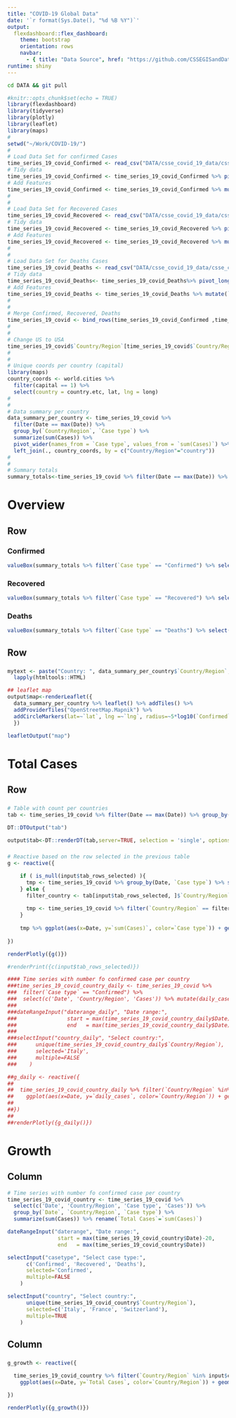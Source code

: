 ```yaml
---
title: "COVID-19 Global Data"
date: '`r format(Sys.Date(), "%d %B %Y")`'
output: 
  flexdashboard::flex_dashboard:
    theme: bootstrap
    orientation: rows
    navbar:
      - { title: "Data Source", href: "https://github.com/CSSEGISandData/COVID-19", icon: "fa-github", align: right }
runtime: shiny
---
```


```bash
cd DATA && git pull
```

```r
#knitr::opts_chunk$set(echo = TRUE)
library(flexdashboard)
library(tidyverse)
library(plotly)
library(leaflet)
library(maps)
#
setwd("~/Work/COVID-19/")
#
# Load Data Set for confirmed Cases
time_series_19_covid_Confirmed <- read_csv("DATA/csse_covid_19_data/csse_covid_19_time_series/time_series_19-covid-Confirmed.csv")
# Tidy data
time_series_19_covid_Confirmed <- time_series_19_covid_Confirmed %>% pivot_longer(cols=c(-`Province/State`, -`Country/Region`, -Lat, -Long), names_to="Date", values_to="Cases" )
# Add Features
time_series_19_covid_Confirmed <- time_series_19_covid_Confirmed %>% mutate(`Case type`= "Confirmed")
#
#
# Load Data Set for Recovered Cases
time_series_19_covid_Recovered <- read_csv("DATA/csse_covid_19_data/csse_covid_19_time_series/time_series_19-covid-Recovered.csv")
# Tidy data
time_series_19_covid_Recovered <- time_series_19_covid_Recovered %>% pivot_longer(cols=c(-`Province/State`, -`Country/Region`, -Lat, -Long), names_to="Date", values_to="Cases" )
# Add Features
time_series_19_covid_Recovered <- time_series_19_covid_Recovered %>% mutate(`Case type` = "Recovered")
#
#
# Load Data Set for Deaths Cases
time_series_19_covid_Deaths <- read_csv("DATA/csse_covid_19_data/csse_covid_19_time_series/time_series_19-covid-Deaths.csv")
# Tidy data
time_series_19_covid_Deaths<- time_series_19_covid_Deaths%>% pivot_longer(cols=c(-`Province/State`, -`Country/Region`, -Lat, -Long), names_to="Date", values_to="Cases" )
# Add Features
time_series_19_covid_Deaths <- time_series_19_covid_Deaths %>% mutate(`Case type` = "Deaths")
#
#
# Merge Confirmed, Recovered, Deaths
time_series_19_covid <- bind_rows(time_series_19_covid_Confirmed ,time_series_19_covid_Recovered, time_series_19_covid_Deaths ) %>% mutate(Date = as.Date(Date, format = '%m/%d/%y'))
#
#
# Change US to USA
time_series_19_covid$`Country/Region`[time_series_19_covid$`Country/Region` == 'US'] <- "USA"
#
#
# Unique coords per country (capital)
library(maps)
country_coords <- world.cities %>% 
  filter(capital == 1) %>%
  select(country = country.etc, lat, lng = long)
#
#
# Data summary per country
data_summary_per_country <- time_series_19_covid %>% 
  filter(Date == max(Date)) %>% 
  group_by(`Country/Region`, `Case type`) %>% 
  summarize(sum(Cases)) %>% 
  pivot_wider(names_from = `Case type`, values_from = `sum(Cases)`) %>%
  left_join(., country_coords, by = c("Country/Region"="country"))
#
#
# Summary totals
summary_totals<-time_series_19_covid %>% filter(Date == max(Date)) %>% group_by(`Case type`) %>% summarize(sum(Cases))

```

Overview
=====================================  

Row
-------------------------------------

### Confirmed
```r
valueBox(summary_totals %>% filter(`Case type` == "Confirmed") %>% select(`sum(Cases)`), icon = "fa-stethoscope", color="#f39c12")
```

### Recovered
```r
valueBox(summary_totals %>% filter(`Case type` == "Recovered") %>% select(`sum(Cases)`), icon = "fa-smile", color=" #27ae60 ")
```

### Deaths
```r
valueBox(summary_totals %>% filter(`Case type` == "Deaths") %>% select(`sum(Cases)`), icon = "fa-sad-tear", color='red')
```

Row
-------------------------------------

###
```r
mytext <- paste("Country: ", data_summary_per_country$`Country/Region`, "<br/>", "Confirmed: ", data_summary_per_country$`Confirmed`, "<br/>", "Recovered: ", data_summary_per_country$`Recovered`, "<br/>", "Deaths: ", data_summary_per_country$`Deaths`, sep="") %>%
  lapply(htmltools::HTML)

## leaflet map
output$map<-renderLeaflet({ 
  data_summary_per_country %>% leaflet() %>% addTiles() %>% 
  addProviderTiles("OpenStreetMap.Mapnik") %>%
  addCircleMarkers(lat=~`lat`, lng =~`lng`, radius=~5*log10(`Confirmed`), layerId = ~unique(`Country/Region`), stroke=FALSE, label = mytext)
  })

leafletOutput("map")

```

Total Cases
=====================================  

Row
-------------------------------------

###

```r
# Table with count per countries
tab <- time_series_19_covid %>% filter(Date == max(Date)) %>% group_by(`Country/Region`, `Case type`) %>% summarize(sum(Cases)) %>% pivot_wider(names_from = `Case type`, values_from = `sum(Cases)`) %>% arrange(desc(`Confirmed`))

DT::DTOutput("tab")

output$tab<-DT::renderDT(tab,server=TRUE, selection = 'single', options = list(pageLength = 15, lengthMenu = c(15)))
```

###

```r
# Reactive based on the row selected in the previous table
g <- reactive({

    if ( is_null(input$tab_rows_selected) ){
      tmp <- time_series_19_covid %>% group_by(Date, `Case type`) %>% summarise(sum(Cases)) 
    } else {
      filter_country <- tab[input$tab_rows_selected, ]$`Country/Region`
      
      tmp <- time_series_19_covid %>% filter(`Country/Region` == filter_country) %>% group_by(Date, `Case type`) %>% summarise(sum(Cases))
    }
  
    tmp %>% ggplot(aes(x=Date, y=`sum(Cases)`, color=`Case type`)) + geom_line() + geom_point(size=2) + ylab("") + scale_color_manual(values=c("#f39c12", "red", "#52be80")) + theme(legend.title = element_blank(), legend.position = "none") + facet_grid(rows = vars(`Case type`), scales='free_y')
    
})

renderPlotly({g()})

#renderPrint({c(input$tab_rows_selected)})

```

```r

#### Time series with number fo confirmed case per country
###time_series_19_covid_country_daily <- time_series_19_covid %>% 
###  filter(`Case type` == "Confirmed") %>% 
###  select(c('Date', 'Country/Region', 'Cases')) %>% mutate(daily_cases = ###`Cases` - lag(`Cases`, default = 0))
###
###dateRangeInput("daterange_daily", "Date range:",
###                start = max(time_series_19_covid_country_daily$Date)-20,
###                end   = max(time_series_19_covid_country_daily$Date))
###
###selectInput("country_daily", "Select country:",
###      unique(time_series_19_covid_country_daily$`Country/Region`),
###      selected='Italy',
###      multiple=FALSE
###    )

```

```r

##g_daily <- reactive({
##
##  time_series_19_covid_country_daily %>% filter(`Country/Region` %in% ##input$country_daily) %>% filter(Date >= input$daterange_daily[1] & Date <= ##input$daterange_daily[2] ) %>% 
##    ggplot(aes(x=Date, y=`daily_cases`, color=`Country/Region`)) + geom_col() ##+ ylab("Daily Cases") +  theme(legend.title = element_blank())
##  
##})
##
##renderPlotly({g_daily()})

```


Growth
=====================================  

Column {.sidebar}
-----------------------------------------------------------------------

```r

# Time series with number fo confirmed case per country
time_series_19_covid_country <- time_series_19_covid %>% 
  select(c('Date', 'Country/Region', 'Case type', 'Cases')) %>% 
  group_by(`Date`, `Country/Region`, `Case type`) %>% 
  summarize(sum(Cases)) %>% rename(`Total Cases`=`sum(Cases)`)

dateRangeInput("daterange", "Date range:",
                start = max(time_series_19_covid_country$Date)-20,
                end   = max(time_series_19_covid_country$Date))

selectInput("casetype", "Select case type:",
      c('Confirmed', 'Recovered', 'Deaths'),
      selected='Confirmed',
      multiple=FALSE
    )

selectInput("country", "Select country:",
      unique(time_series_19_covid_country$`Country/Region`),
      selected=c('Italy', 'France', 'Switzerland'),
      multiple=TRUE
    )

```

Column
-----------------------------------------------------------------------

###

```r

g_growth <- reactive({

  time_series_19_covid_country %>% filter(`Country/Region` %in% input$country) %>% filter(`Case type` == input$casetype) %>% filter(Date >= input$daterange[1] & Date <= input$daterange[2] ) %>% 
    ggplot(aes(x=Date, y=`Total Cases`, color=`Country/Region`)) + geom_point(shape = 21, size=3, stroke=1) + ylab(paste('Total Cases: ', input$casetype)) +  theme(legend.title = element_blank()) + geom_smooth(method="nls", formula=y ~ exp(a+b*(x-min(x))), method.args = list(start=list(a=1,b=1)), se=FALSE, fullrange=TRUE) + xlim(input$daterange[1],input$daterange[2]+2) 
  
})

renderPlotly({g_growth()})

```


